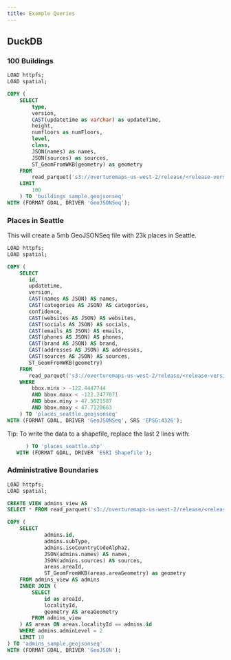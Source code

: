 ```yaml
---
title: Example Queries
---
```


## DuckDB

### 100 Buildings

```sql
LOAD httpfs;
LOAD spatial;

COPY (
    SELECT
        type,
        version,
        CAST(updatetime as varchar) as updateTime,
        height,
        numfloors as numFloors,
        level,
        class,
        JSON(names) as names,
        JSON(sources) as sources,
        ST_GeomFromWKB(geometry) as geometry
    FROM
        read_parquet('s3://overturemaps-us-west-2/release/<release-version>/theme=buildings/type=*/*', hive_partitioning=1)
    LIMIT
        100
    ) TO 'buildings_sample.geojsonseq'
WITH (FORMAT GDAL, DRIVER 'GeoJSONSeq');
```

### Places in Seattle

This will create a 5mb GeoJSONSeq file with 23k places in Seattle.

```sql
LOAD httpfs;
LOAD spatial;

COPY (
    SELECT
       id,
       updatetime,
       version,
       CAST(names AS JSON) AS names,
       CAST(categories AS JSON) AS categories,
       confidence,
       CAST(websites AS JSON) AS websites,
       CAST(socials AS JSON) AS socials,
       CAST(emails AS JSON) AS emails,
       CAST(phones AS JSON) AS phones,
       CAST(brand AS JSON) AS brand,
       CAST(addresses AS JSON) AS addresses,
       CAST(sources AS JSON) AS sources,
       ST_GeomFromWKB(geometry)
    FROM
       read_parquet('s3://overturemaps-us-west-2/release/<release-version>/theme=places/type=*/*', hive_partitioning=1)
    WHERE
        bbox.minx > -122.4447744
        AND bbox.maxx < -122.2477071
        AND bbox.miny > 47.5621587
        AND bbox.maxy < 47.7120663
    ) TO 'places_seattle.geojsonseq'
WITH (FORMAT GDAL, DRIVER 'GeoJSONSeq', SRS 'EPSG:4326');
```

Tip: To write the data to a shapefile, replace the last 2 lines with:
```sql
      ) TO 'places_seattle.shp'
   WITH (FORMAT GDAL, DRIVER 'ESRI Shapefile');
```   


### Administrative Boundaries

```sql
LOAD httpfs;
LOAD spatial;

CREATE VIEW admins_view AS
SELECT * FROM read_parquet('s3://overturemaps-us-west-2/release/<release-version>/theme=admins/type=*/*', filename=true, hive_partitioning=1);

COPY (
    SELECT
            admins.id,
            admins.subType,
            admins.isoCountryCodeAlpha2,
            JSON(admins.names) AS names,
            JSON(admins.sources) AS sources,
            areas.areaId,
            ST_GeomFromWKB(areas.areaGeometry) as geometry
    FROM admins_view AS admins
    INNER JOIN (
        SELECT 
            id as areaId, 
            localityId, 
            geometry AS areaGeometry
        FROM admins_view
    ) AS areas ON areas.localityId == admins.id
    WHERE admins.adminLevel = 2
    LIMIT 10    
) TO 'admins_sample.geojsonseq'
WITH (FORMAT GDAL, DRIVER 'GeoJSON');
```
